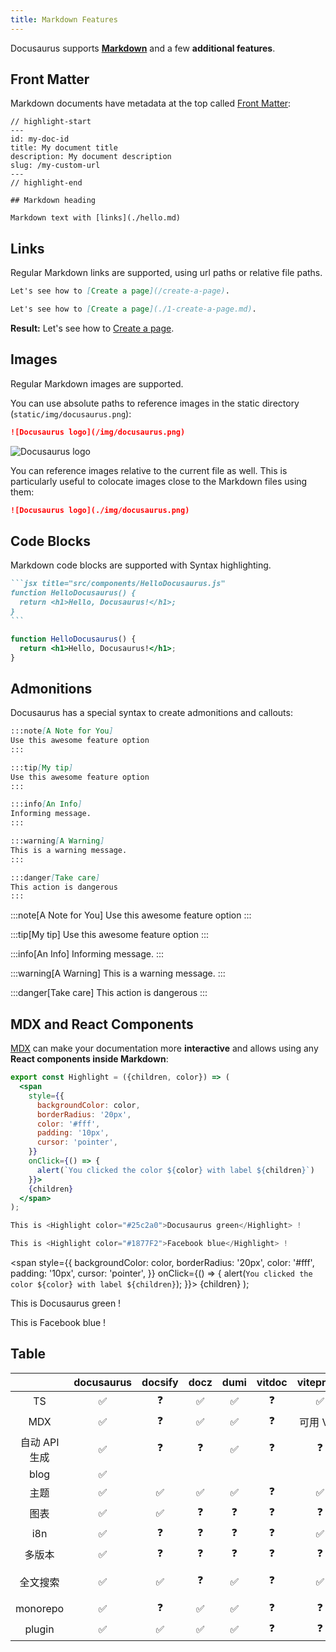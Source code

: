 ```yaml
---
title: Markdown Features
---
```


Docusaurus supports **[Markdown](https://daringfireball.net/projects/markdown/syntax)** and a few **additional features**.

## Front Matter

Markdown documents have metadata at the top called [Front Matter](https://jekyllrb.com/docs/front-matter/):

```text title="my-doc.md"
// highlight-start
---
id: my-doc-id
title: My document title
description: My document description
slug: /my-custom-url
---
// highlight-end

## Markdown heading

Markdown text with [links](./hello.md)
```

## Links

Regular Markdown links are supported, using url paths or relative file paths.

```md
Let's see how to [Create a page](/create-a-page).
```

```md
Let's see how to [Create a page](./1-create-a-page.md).
```

**Result:** Let's see how to [Create a page](./1-create-a-page.md).

## Images

Regular Markdown images are supported.

You can use absolute paths to reference images in the static directory (`static/img/docusaurus.png`):

```md
![Docusaurus logo](/img/docusaurus.png)
```

![Docusaurus logo](/img/docusaurus.png)

You can reference images relative to the current file as well. This is particularly useful to colocate images close to the Markdown files using them:

```md
![Docusaurus logo](./img/docusaurus.png)
```

## Code Blocks

Markdown code blocks are supported with Syntax highlighting.

````md
```jsx title="src/components/HelloDocusaurus.js"
function HelloDocusaurus() {
  return <h1>Hello, Docusaurus!</h1>;
}
```
````

```jsx title="src/components/HelloDocusaurus.js"
function HelloDocusaurus() {
  return <h1>Hello, Docusaurus!</h1>;
}
```

## Admonitions

Docusaurus has a special syntax to create admonitions and callouts:

```md
:::note[A Note for You]
Use this awesome feature option
:::

:::tip[My tip]
Use this awesome feature option
:::

:::info[An Info]
Informing message.
:::

:::warning[A Warning]
This is a warning message.
:::

:::danger[Take care]
This action is dangerous
:::
```

:::note[A Note for You]
Use this awesome feature option
:::

:::tip[My tip]
Use this awesome feature option
:::

:::info[An Info]
Informing message.
:::

:::warning[A Warning]
This is a warning message.
:::

:::danger[Take care]
This action is dangerous
:::

## MDX and React Components

[MDX](https://mdxjs.com/) can make your documentation more **interactive** and allows using any **React components inside Markdown**:

```jsx
export const Highlight = ({children, color}) => (
  <span
    style={{
      backgroundColor: color,
      borderRadius: '20px',
      color: '#fff',
      padding: '10px',
      cursor: 'pointer',
    }}
    onClick={() => {
      alert(`You clicked the color ${color} with label ${children}`)
    }}>
    {children}
  </span>
);

This is <Highlight color="#25c2a0">Docusaurus green</Highlight> !

This is <Highlight color="#1877F2">Facebook blue</Highlight> !
```

  <span
    style={{
      backgroundColor: color,
      borderRadius: '20px',
      color: '#fff',
      padding: '10px',
      cursor: 'pointer',
    }}
    onClick={() => {
      alert(`You clicked the color ${color} with label ${children}`);
    }}>
    {children}
  </span>
);

This is <Highlight color="#25c2a0">Docusaurus green</Highlight> !

This is <Highlight color="#1877F2">Facebook blue</Highlight> !

## Table


|  | docusaurus | docsify | docz | dumi | vitdoc | vitepress | rspress |
| :--: | :--: | :--: | :--: | :--: | :--: | :--: | :--: |
| TS | ✅ | ❓ | ✅ | ✅ | ❓ | ✅ | ✅ |
| MDX | ✅ | ❓ | ✅ | ✅ | ❓ | 可用 Vue | ✅ |
| 自动 API 生成 | ✅ | ❓ | ❓ | ✅ | ❓ | ❓ | ✅ |
| blog | ✅ |  |  |  |  |  | ❌ |
| 主题 | ✅ | ✅ | ✅ | ✅ | ❓ | ✅ | ✅ |
| 图表 | ✅ | ✅ | ❓ | ❓ | ❓ | ❓ |  |
| i8n | ✅ | ❓ | ❓ | ❓ | ❓ | ✅ | ✅ |
| 多版本 | ✅ | ❓ | ❓ | ❓ | ❓ | ❓ | ✅ |
| 全文搜索 | ✅ | ✅ | ❓ | ✅ | ❓ | ✅ | ✅ 开箱即用 |
| monorepo | ✅ | ❓ | ✅ | ✅ | ❓ | ❓ |  |
| plugin | ✅ | ✅ | ✅ | ✅ | ❓ | ❓ | ✅ |